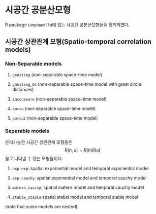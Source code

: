 # 시공간 공분산모형 {#stcovmodel}

R package `CompRandFld`에 있는 시공간 공분산모형들을 정리하였다.

## 시공간 상관관계 모형(Spatio-temporal correlation models)

### Non-Separable models

1. `geniting` (non-separable space-time model)

2. `gneiting_GC` (non-separable space-time model with great circle distances)

3. `iacocesare` (non-separable space-time model)

4. `porcu` (non-separable space-time model)

5. `porcu2` (non-separable space-time model)

### Separable models

분리가능한 시공간 상관관계 모형들은
$$R(h,u)=R(h)R(u)$$
꼴로 나타낼 수 있는 모형들이다.

1. `exp-exp`: spatial exponential model and temporal exponential model

2. `exp-cauchy`: spatial exponential model and temporal cauchy model

3. `matern_cauchy`: spatial matern model and temporal cauchy model

4. `stable_stable` spatial stabel model and temporal stable model

(note that some models are nested)

